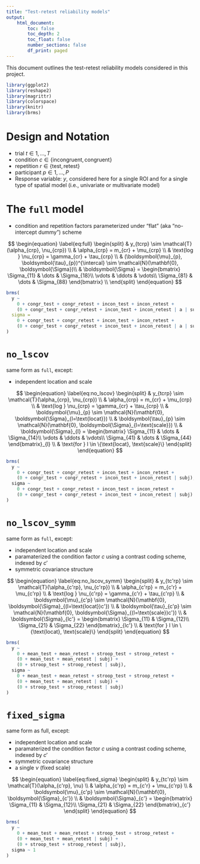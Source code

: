 ---
title: "Test-retest reliability models"
output: 
    html_document:
        toc: false
        toc_depth: 2
        toc_float: false
        number_sections: false
        df_print: paged
---

This document outlines the test-retest reliability models considered in this project.



```{r setup, results = FALSE, message = FALSE, echo = FALSE, warning = FALSE}

library(ggplot2)
library(reshape2)
library(magrittr)
library(colorspace)
library(knitr)
library(brms)

```


# Design and Notation


- trial $t \in 1, ..., T$
- condition $c \in \{\text{incongruent}, \text{congruent}\}$
- repetition $r \in \{\text{test}, \text{retest}\}$
- participant $p \in 1, ..., P$
- Response variable: $y$, considered here for a single ROI and for a single type of spatial model (i.e., univariate or multivariate model)


# The `full` model

- condition and repetition factors parameterized under "flat" (aka "no-intercept dummy") scheme


$$
\begin{equation}
	\label{eq:full}
	\begin{split}
		& y_{tcrp} \sim \mathcal{T}(\alpha_{crp}, \nu_{crp}) \\
		& \alpha_{crp} = m_{cr} + \mu_{crp} \\
		& \text{log } \nu_{crp} = \gamma_{cr} + \tau_{crp} \\
		& (\boldsymbol{\mu}_{p}, \boldsymbol{\tau}_{p})^{\intercal} \sim \mathcal{N}(\mathbf{0}, \boldsymbol{\Sigma})\\
		& \boldsymbol{\Sigma} = 
		\begin{bmatrix}
			\Sigma_{11} & \dots  & \Sigma_{18}\\
			\vdots & \ddots & \vdots\\
			\Sigma_{81} & \dots  & \Sigma_{88} 
		\end{bmatrix} \\
	\end{split}
\end{equation}
$$


```{r, eval = FALSE}
brms(
  y ~ 
    0 + congr_test + congr_retest + incon_test + incon_retest + 
    (0 + congr_test + congr_retest + incon_test + incon_retest | a | subj),
  sigma = 
    0 + congr_test + congr_retest + incon_test + incon_retest +
    (0 + congr_test + congr_retest + incon_test + incon_retest | a | subj)
)
```



# `no_lscov`

same form as `full`, except:

- independent location and scale


$$
\begin{equation}
	\label{eq:no_lscov}
	\begin{split}
		& y_{tcrp} \sim \mathcal{T}(\alpha_{crp}, \nu_{crp}) \\
		& \alpha_{crp} = m_{cr} + \mu_{crp} \\
		& \text{log } \nu_{crp} = \gamma_{cr} + \tau_{crp} \\
		& \boldsymbol{\mu}_{p} \sim \mathcal{N}(\mathbf{0}, \boldsymbol{\Sigma}_{l=\text{locat}}) \\
		& \boldsymbol{\tau}_{p} \sim \mathcal{N}(\mathbf{0}, \boldsymbol{\Sigma}_{l=\text{scale}}) \\
		& \boldsymbol{\Sigma}_{l} = 
			\begin{bmatrix}
				\Sigma_{11} & \dots  & \Sigma_{14}\\
				\vdots & \ddots & \vdots\\
				\Sigma_{41} & \dots  & \Sigma_{44} 
			\end{bmatrix}_{l} \\
	& \text{for } l \in \{\text{locat}, \text{scale}\}
	\end{split}
\end{equation}
$$


```{r, eval = FALSE}
brms(
  y ~ 
    0 + congr_test + congr_retest + incon_test + incon_retest + 
    (0 + congr_test + congr_retest + incon_test + incon_retest | subj),
  sigma ~
    0 + congr_test + congr_retest + incon_test + incon_retest +
    (0 + congr_test + congr_retest + incon_test + incon_retest | subj)
)
```



# `no_lscov_symm`

same form as `full`, except:

- independent location and scale
- paramaterized the condition factor $c$ using a contrast coding scheme, indexed by $c'$
- symmetric covariance structure


$$
\begin{equation}
	\label{eq:no_lscov_symm}
	\begin{split}
		& y_{tc'rp} \sim \mathcal{T}(\alpha_{c'rp}, \nu_{c'rp}) \\
		& \alpha_{c'rp} = m_{c'r} + \mu_{c'rp} \\
		& \text{log } \nu_{c'rp} = \gamma_{c'r} + \tau_{c'rp} \\
		& \boldsymbol{\mu}_{c'p} \sim \mathcal{N}(\mathbf{0}, \boldsymbol{\Sigma}_{(l=\text{locat})c'}) \\
		& \boldsymbol{\tau}_{c'p} \sim \mathcal{N}(\mathbf{0}, \boldsymbol{\Sigma}_{(l=\text{scale})c'}) \\
		& \boldsymbol{\Sigma}_{lc'} = 
		\begin{bmatrix}
			\Sigma_{11} & \Sigma_{12}\\
			\Sigma_{21} & \Sigma_{22} 
		\end{bmatrix}_{lc'} \\
		& \text{for } l \in \{\text{locat}, \text{scale}\}
	\end{split}
\end{equation}
$$


```{r, eval = FALSE}
brms(
  y ~ 
    0 + mean_test + mean_retest + stroop_test + stroop_retest + 
    (0 + mean_test + mean_retest | subj) +
    (0 + stroop_test + stroop_retest | subj),
  sigma ~
    0 + mean_test + mean_retest + stroop_test + stroop_retest +
    (0 + mean_test + mean_retest | subj) + 
    (0 + stroop_test + stroop_retest | subj)
)
```


# `fixed_sigma`

same form as full, except:

- independent location and scale
- paramaterized the condition factor $c$ using a contrast coding scheme, indexed by $c'$
- symmetric covariance structure
- a single $\nu$ (fixed scale)


$$
\begin{equation}
	\label{eq:fixed_sigma}
	\begin{split}
		& y_{tc'rp} \sim \mathcal{T}(\alpha_{c'rp}, \nu) \\
		& \alpha_{c'rp} = m_{c'r} + \mu_{c'rp} \\
		& \boldsymbol{\mu}_{c'p} \sim \mathcal{N}(\mathbf{0}, \boldsymbol{\Sigma}_{c'}) \\
		& \boldsymbol{\Sigma}_{c'} = 
		\begin{bmatrix}
			\Sigma_{11} & \Sigma_{12}\\
			\Sigma_{21} & \Sigma_{22} 
		\end{bmatrix}_{c'}
	\end{split}
\end{equation}
$$


```{r, eval = FALSE}
brms(
  y ~ 
    0 + mean_test + mean_retest + stroop_test + stroop_retest + 
    (0 + mean_test + mean_retest | subj) +
    (0 + stroop_test + stroop_retest | subj),
  sigma ~ 1
)
```


